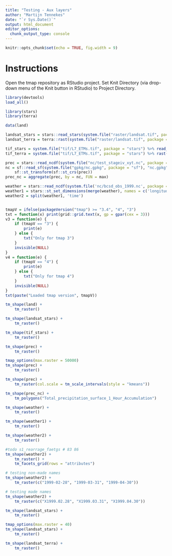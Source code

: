 ```yaml
---
title: "Testing - Aux layers"
author: "Martijn Tennekes"
date: "`r Sys.Date()`"
output: html_document
editor_options: 
  chunk_output_type: console
---
```


```r
knitr::opts_chunk$set(echo = TRUE, fig.width = 9)
```

# Instructions

Open the tmap repository as RStudio project.
Set Knit Directory (via drop-down menu of the Knit button in RStudio) to Project Directory.

```r
library(devtools)
load_all()

library(stars)
library(terra)

data(land)

landsat_stars = stars::read_stars(system.file("raster/landsat.tif", package = "spDataLarge"))
landsat_terra = terra::rast(system.file("raster/landsat.tif", package = "spDataLarge"))

tif_stars = system.file("tif/L7_ETMs.tif", package = "stars") %>% read_stars()
tif_terra = system.file("tif/L7_ETMs.tif", package = "stars") %>% rast()

prec = stars::read_ncdf(system.file("nc/test_stageiv_xyt.nc", package = "stars"), curvilinear = c("lon", "lat"), ignore_bounds = TRUE)
nc = sf::read_sf(system.file("gpkg/nc.gpkg", package = "sf"), "nc.gpkg") %>%
	sf::st_transform(sf::st_crs(prec))
prec_nc = aggregate(prec, by = nc, FUN = max)

weather = stars::read_ncdf(system.file('nc/bcsd_obs_1999.nc', package = 'stars'))
weather1 = stars::st_set_dimensions(merge(weather), names = c('longitude','latitude','time','attributes'))
weather2 = split(weather1, 'time')


tmapV = ifelse(packageVersion("tmap") >= "3.4", "4", "3")
txt = function(x) print(grid::grid.text(x, gp = gpar(cex = 3)))
v3 = function(e) {
	if (tmapV == "3") {
		print(e)
	} else {
		txt("Only for tmap 3")
	}
	invisible(NULL)
}
v4 = function(e) {
	if (tmapV == "4") {
		print(e)
	} else {
		txt("Only for tmap 4")
	}
	invisible(NULL)
}
txt(paste("Loaded tmap version", tmapV))
```

```r
tm_shape(land) +
	tm_raster()
```

```r
tm_shape(landsat_stars) +
	tm_raster()
```



```r
tm_shape(tif_stars) +
	tm_raster()
```


```r
tm_shape(prec) +
	tm_raster()
```

```r
tmap_options(max.raster = 50000)
tm_shape(prec) +
	tm_raster()
```


```r
tm_shape(prec) +
	tm_raster(col.scale = tm_scale_intervals(style = "kmeans"))
```

```r
tm_shape(prec_nc) +
	tm_polygons("Total_precipitation_surface_1_Hour_Accumulation")
```



```r
tm_shape(weather) +
	tm_raster()
```



```r
tm_shape(weather1) +
	tm_raster()
```



```r
tm_shape(weather2) +
	tm_raster()
```

```r
#todo s1_rearrage_faetgs # 83 86
tm_shape(weather2) +
	tm_raster() +
	tm_facets_grid(rows = "attributes")
```


```r
# testing non-made names
tm_shape(weather2) +
	tm_raster(c("1999-02-28", "1999-03-31", "1999-04-30"))
```

```r
# testing made names
tm_shape(weather2) +
	tm_raster(c("X1999.02.28", "X1999.03.31", "X1999.04.30"))
```



```r
tm_shape(landsat_stars) +
	tm_raster()
```

```r
tmap_options(max.raster = 40)
tm_shape(landsat_stars) +
	tm_raster()
```


```r
tm_shape(landsat_terra) +
	tm_raster()
```

